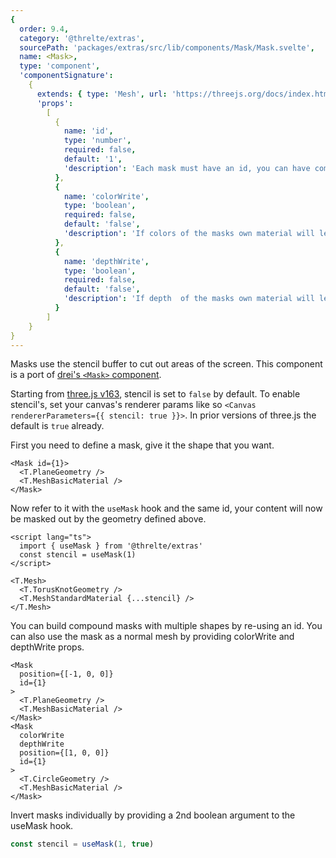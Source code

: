 ```yaml
---
{
  order: 9.4,
  category: '@threlte/extras',
  sourcePath: 'packages/extras/src/lib/components/Mask/Mask.svelte',
  name: <Mask>,
  type: 'component',
  'componentSignature':
    {
      extends: { type: 'Mesh', url: 'https://threejs.org/docs/index.html#api/en/objects/Mesh' },
      'props':
        [
          {
            name: 'id',
            type: 'number',
            required: false,
            default: '1',
            'description': 'Each mask must have an id, you can have compound masks referring to the same id.'
          },
          {
            name: 'colorWrite',
            type: 'boolean',
            required: false,
            default: 'false',
            'description': 'If colors of the masks own material will leak through.'
          },
          {
            name: 'depthWrite',
            type: 'boolean',
            required: false,
            default: 'false',
            'description': 'If depth  of the masks own material will leak through.'
          }
        ]
    }
}
---
```


Masks use the stencil buffer to cut out areas of the screen. This component is a port of [drei's `<Mask>` component](https://github.com/pmndrs/drei#mask).

<Tip type="warning">Starting from [three.js v163](https://github.com/mrdoob/three.js/releases/tag/r163), stencil is set to `false` by default. To enable stencil's, set your canvas's renderer params like so `<Canvas rendererParameters={{ stencil: true }}>`. In prior versions of three.js the default is `true` already.</Tip>

<Example path="extras/mask" />

First you need to define a mask, give it the shape that you want.

```svelte
<Mask id={1}>
  <T.PlaneGeometry />
  <T.MeshBasicMaterial />
</Mask>
```

Now refer to it with the `useMask` hook and the same id, your content will now be masked out by the geometry defined above.

```svelte
<script lang="ts">
  import { useMask } from '@threlte/extras'
  const stencil = useMask(1)
</script>

<T.Mesh>
  <T.TorusKnotGeometry />
  <T.MeshStandardMaterial {...stencil} />
</T.Mesh>
```

You can build compound masks with multiple shapes by re-using an id. You can also use the mask as a normal mesh by providing colorWrite and depthWrite props.

```svelte
<Mask
  position={[-1, 0, 0]}
  id={1}
>
  <T.PlaneGeometry />
  <T.MeshBasicMaterial />
</Mask>
<Mask
  colorWrite
  depthWrite
  position={[1, 0, 0]}
  id={1}
>
  <T.CircleGeometry />
  <T.MeshBasicMaterial />
</Mask>
```

Invert masks individually by providing a 2nd boolean argument to the useMask hook.

```ts
const stencil = useMask(1, true)
```
